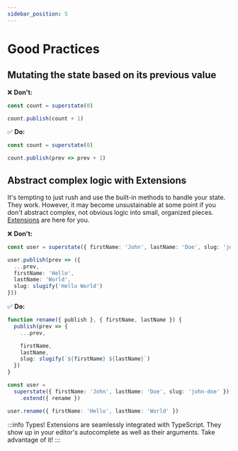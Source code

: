 ```yaml
---
sidebar_position: 5
---
```


# Good Practices

## Mutating the state based on its previous value

❌ **Don't:**
```typescript
const count = superstate(0)

count.publish(count + 1)
```

✅ **Do:**
```typescript
const count = superstate(0)

count.publish(prev => prev + 1)
```

## Abstract complex logic with Extensions

It's tempting to just rush and use the built-in methods to handle your state. They work. However, it may become unsustainable at some point if
you don't abstract complex, not obvious logic into small, organized pieces. [Extensions](/getting-started/extensions) are here for you.

❌ **Don't:**
```typescript
const user = superstate({ firstName: 'John', lastName: 'Doe', slug: 'john-doe' })

user.publish(prev => ({
  ...prev,
  firstName: 'Hello',
  lastName: 'World',
  slug: slugify('Hello World')
}))
```

✅ **Do:**
```typescript
function rename({ publish }, { firstName, lastName }) {
  publish(prev => {
    ...prev,

    firstName,
    lastName,
    slug: slugify(`${firstName} ${lastName}`)
  })
}

const user =
  superstate({ firstName: 'John', lastName: 'Doe', slug: 'john-doe' })
    .extend({ rename })

user.rename({ firstName: 'Hello', lastName: 'World' })
```

:::info Types!
Extensions are seamlessly integrated with TypeScript. They show up in your editor's autocomplete as well as their arguments. Take advantage of it!
:::
